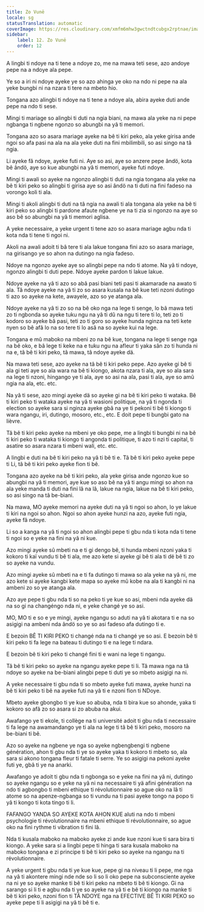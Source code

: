 ```yaml
---
title: Zo Vunë
locale: sg
statusTranslation: automatic
coverImage: https://res.cloudinary.com/xmfm6mhw3gwctndtcubgx2rptnae/image/upload/v1740337243/small_cover_educacion_fundamental_a051170f1c.webp
sidebar:
    label: 12. Zo Vunë
    order: 12
---
```

A lingbi ti ndoye na ti tene a ndoye zo, me na mawa teti sese, azo andoye pepe na a ndoye ala pepe.

Ye so a iri ni ndoye ayeke ye so azo ahinga ye oko na ndo ni pepe na ala yeke bungbi ni na nzara ti tere na mbeto hio.

Tongana azo alingbi ti ndoye na ti tene a ndoye ala, abira ayeke duti ande pepe na ndo ti sese.

Mingi ti mariage so alingbi ti duti na ngia biani, na mawa ala yeke na ni pepe ngbanga ti ngbene ngonzo so abungbi na yâ ti memori.

Tongana azo so asara mariage ayeke na bê ti kiri peko, ala yeke girisa ande ngoi so afa pasi na ala na ala yeke duti na fini mbilimbili, so asi singo na tâ ngia.

Li ayeke fâ ndoye, ayeke futi ni. Aye so asi, aye so anzere pepe ândö, kota bê ândö, aye so kue abungbi na yâ ti memori, ayeke futi ndoye.

Mingi ti awali so ayeke na ngonzo alingbi ti duti na ngia tongana ala yeke na bê ti kiri peko so alingbi ti girisa aye so asi ândö na ti duti na fini fadeso na vorongo koli ti ala.

Mingi ti akoli alingbi ti duti na tâ ngia na awali ti ala tongana ala yeke na bê ti kiri peko so alingbi ti pardone afaute ngbene ye na ti zia si ngonzo na aye so aso bê so abungbi na yâ ti memori aglisa.

A yeke necessaire, a yeke urgent ti tene azo so asara mariage agbu nda ti kota nda ti tene ti ngoi ni.

Akoli na awali adoit ti bâ tere ti ala lakue tongana fini azo so asara mariage, na girisango ye so ahon na dutingo na ngia fadeso.

Ndoye na ngonzo ayeke aye so alingbi pepe na ndo ti atome. Na yâ ti ndoye, ngonzo alingbi ti duti pepe. Ndoye ayeke pardon ti lakue lakue.

Ndoye ayeke na yâ ti azo so abâ pasi biani teti pasi ti akamarade na awato ti ala. Tâ ndoye ayeke na yâ ti zo so asara kusala na bê kue teti nzoni dutingo ti azo so ayeke na kete, awayele, azo so ye atanga ala.

Ndoye ayeke na yâ ti zo so na bê oko nga na lege ti senge, lo bâ mawa teti zo ti ngbonda so ayeke tuku ngu na yâ ti dû na ngu ti tere ti lo, teti zo ti kodoro so ayeke bâ pasi, teti zo ti goro so ayeke hunda nginza na teti kete nyen so bê afâ lo na so tere ti lo asâ na so ayeke kui na lege.

Tongana e mû maboko na mbeni zo na bê kue, tongana na lege ti senge nga na bê oko, e bâ lege ti keke na e tuku ngu na afleur ti yaka sân zo ti hunda ni na e, tâ bê ti kiri peko, tâ mawa, tâ ndoye ayeke dä.

Na mawa teti sese, azo ayeke na tâ bê ti kiri peko pepe. Azo ayeke gi bê ti ala gi teti aye so ala wara na bê ti kiongo, akota nzara ti ala, aye so ala sara na lege ti nzoni, hingango ye ti ala, aye so asi na ala, pasi ti ala, aye so amû ngia na ala, etc. etc.

Na yâ ti sese, azo mingi ayeke dä so ayeke gi na bê ti kiri peko ti wataka. Bê ti kiri peko ti wataka ayeke na yâ ti wasioni politique, na yâ ti ngonda ti election so ayeke sara si nginza ayeke gbâ na ye ti pekoni ti bê ti kiongo ti wara ngangu, iri, dutingo, mosoro, etc., etc. E doit pepe ti bungbi gato na lièvre.

Tâ bê ti kiri peko ayeke na mbeni ye oko pepe, me a lingbi ti bungbi ni na bê ti kiri peko ti wataka ti kiongo ti angonda ti politique, ti azo ti nzi ti capital, ti asatire so asara nzara ti mbeni wali, etc. etc.

A lingbi e duti na bê ti kiri peko na yâ ti bê ti e. Tâ bê ti kiri peko ayeke pepe ti Li, tâ bê ti kiri peko ayeke fion ti bê.

Tongana azo ayeke na bê ti kiri peko, ala yeke girisa ande ngonzo kue so abungbi na yâ ti memori, aye kue so aso bê na yâ ti angu mingi so ahon na ala yeke manda ti duti na fini lâ na lâ, lakue na ngia, lakue na bê ti kiri peko, so asi singo na tâ be-biani.

Na mawa, MO ayeke memori na ayeke duti na yâ ti ngoi so ahon, lo ye lakue ti kiri na ngoi so ahon. Ngoi so ahon ayeke hunzi na azo, ayeke futi ngia, ayeke fâ ndoye.

Li so a kanga na yâ ti ngoi so ahon alingbi pepe ti gbu nda ti kota nda ti tene ti ngoi so e yeke na fini na yâ ni kue.

Azo mingi ayeke sû mbeti na e ti gi dengo bê, ti hunda mbeni nzoni yaka ti kokoro ti kaï vundu ti bê ti ala, me azo kete si ayeke gi bê ti ala ti dë bê ti zo so ayeke na vundu.

Azo mingi ayeke sû mbeti na e ti fa dutingo ti mawa so ala yeke na yâ ni, me azo kete si ayeke kangbi kete mapa so ayeke mû kobe na ala ti kangbi ni na ambeni zo so ye atanga ala.

Azo aye pepe ti gbu nda ti so na peko ti ye kue so asi, mbeni nda ayeke dä na so gi na changéngo nda ni, e yeke changé ye so asi.

MO, MO ti e so e ye mingi, ayeke ngangu so aduti na yâ ti akotara ti e na so asigigi na ambeni nda ândö so ye so asi fadeso afa dutingo ti e.

E bezoin BÊ TI KIRI PEKO ti changé nda na ti changé ye so asi. E bezoin bê ti kiri peko ti fa lege na bateau ti dutingo ti e na lege ti ndara.

E bezoin bê ti kiri peko ti changé fini ti e wani na lege ti ngangu.

Tâ bê ti kiri peko so ayeke na ngangu ayeke pepe ti li. Tâ mawa nga na tâ ndoye so ayeke na be-biani alingbi pepe ti duti ye so mbeto asigigi na ni.

A yeke necessaire ti gbu nda ti so mbeto ayeke futi mawa, ayeke hunzi na bê ti kiri peko ti bê na ayeke futi na yâ ti e nzoni fion ti NDoye.

Mbeto ayeke gbongbo ti ye kue so abuba, nda ti bira kue so ahonde, yaka ti kokoro so afâ zo so asara si zo abuba na akui.

Awafango ye ti ekole, ti collège na ti université adoit ti gbu nda ti necessaire ti fa lege na awamandango ye ti ala na lege ti tâ bê ti kiri peko, mosoro na be-biani ti bê.

Azo so ayeke na ngbene ye nga so ayeke ngbengbengi ti ngbene génération, ahon ti gbu nda ti ye so ayeke yaka ti kokoro ti mbeto so, ala sara si akono tongana fleur ti fatale ti serre. Ye so asigigi na pekoni ayeke futi ye, gbâ ti ye na anarki.

Awafango ye adoit ti gbu nda ti ngbonga so e yeke na fini na yâ ni, dutingo so ayeke ngangu so e yeke na yâ ni na necessaire ti yä afini génération na ndo ti agbongbo ti mbeni ethique ti révolutionnaire so ague oko na lâ ti atome so na apenze-ngbanga so ti vundu na ti pasi ayeke tongo na popo ti yâ ti kongo ti kota tingo ti li.

FAFANGO YANDA SO AYEKE KOTA AHON KUE aluti na ndo ti mbeni psychologie ti révolutionnaire na mbeni ethique ti révolutionnaire, so ague oko na fini rythme ti vibration ti fini lâ.

Nda ti kusala maboko na maboko ayeke zi ande kue nzoni kue ti sara bira ti kiongo. A yeke sara si a lingbi pepe ti hinga ti sara kusala maboko na maboko tongana e zi principe ti bê ti kiri peko so ayeke na ngangu na ti révolutionnaire.

A yeke urgent ti gbu nda ti ye kue kue, pepe gi na niveau ti li pepe, me nga na yâ ti akontere mingi nde nde so li so li oko pepe na subconsciente ayeke na ni ye so ayeke manke ti bê ti kiri peko na mbeto ti bê ti kiongo. Gi na sarango si li ti e agbu nda ti ye so ayeke na yâ ti e bê ti kiongo na manke ti bê ti kiri peko, nzoni fion ti TÂ NDOYE nga na EFECTIVE BÊ TI KIRI PEKO so ayeke pepe ti li asigigi na yâ ti bê ti e.

